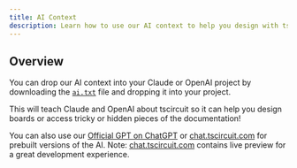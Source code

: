 ```yaml
---
title: AI Context
description: Learn how to use our AI context to help you design with tscircuit
---
```



## Overview

<YouTubeEmbed youtubeId="Uve8xaVsPUQ" />

You can drop our AI context into your Claude or OpenAI project by downloading
the [`ai.txt`](https://docs.tscircuit.com/ai.txt) file and dropping it into your project.

This will teach Claude and OpenAI about tscircuit so it can help you design
boards or access tricky or hidden pieces of the documentation!

You can also use our [Official GPT on ChatGPT](https://chatgpt.com/g/g-67b2911b5af08191bdde2d4a0c8c1076-tscircuit-helper) or [chat.tscircuit.com](https://chat.tscircuit.com)
for prebuilt versions of the AI. Note: [chat.tscircuit.com](https://chat.tscircuit.com)
contains live preview for a great development experience.